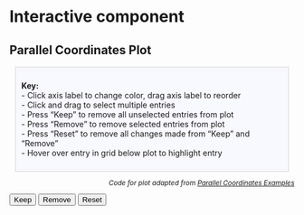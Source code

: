 # Interactive component


## Parallel Coordinates Plot


<div style="background: ghostwhite; 
            font-size:14px; 
            padding: 10px; 
            border: 1px solid lightgray; 
            margin: 10px;">
<b>Key:</b>
<br>
- Click axis label to change color, drag axis label to reorder
<br>
- Click and drag to select multiple entries
<br>
- Press "Keep" to remove all unselected entries from plot
<br>
- Press "Remove" to remove selected entries from plot 
<br>
- Press "Reset" to remove all changes made from "Keep" and "Remove"
<br>
- Hover over entry in grid below plot to highlight entry
</div>


<div style="text-align: right; font-size: 85%; font-style: italic;"> <!-- text-align needs to be in parent -->
Code for plot adapted from <a href="https://syntagmatic.github.io/parallel-coordinates/" target="_blank">Parallel Coordinates Examples</a>
</div>



<script src="/EDAV-Stackoverflow/_include/js/lib//d3.v3.min.js" charset="utf-8"></script>
<script src="/EDAV-Stackoverflow/_include/js/lib/underscore-min.js"></script>
<script src="/EDAV-Stackoverflow/_include/js/lib/d3.parcoords.js"></script>
<script src="/EDAV-Stackoverflow/_include/js/lib/d3.underscore.math.js"></script>
<script src="/EDAV-Stackoverflow/_include/js/lib//d3.divgrid.js"></script>
<link href="/EDAV-Stackoverflow/_include/css/d3.parcoords.css" rel="stylesheet">
<link href="/EDAV-Stackoverflow/_include/css/bigdata.parallelcoordinates.css" rel="stylesheet">
<button id="keep-data">Keep</button>
<button id="remove-data">Remove</button>
<button id="reset-data">Reset</button>
<br>
<div id="wrapper" class="parcoords" style="width:100%;height:825px">
</div>
<div id="grid"></div>
<script type="text/javascript" src="/EDAV-Stackoverflow/_include/js/bigdata.parallelcoordinates.js"></script>

